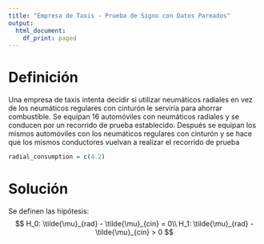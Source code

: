 ---
title: "Empresa de Taxis - Prueba de Signo con Datos Pareados"
output:
  html_document:
    df_print: paged
---

# Definición

Una empresa de taxis intenta decidir si utilizar neumáticos radiales en vez de 
los neumáticos regulares con cinturón le serviría para ahorrar combustible. Se 
equipan 16 automóviles con neumáticos radiales y se conducen por un recorrido de 
prueba establecido. Después se equipan los mismos automóviles con los neumáticos 
regulares con cinturón y se hace que los mismos conductores vuelvan a realizar 
el recorrido de prueba

```{r}
radial_consumption = c(4.2)
```

# Solución

Se definen las hipótesis:
$$
H_0: \tilde{\mu}_{rad} - \tilde{\mu}_{cin} = 0\\
H_1: \tilde{\mu}_{rad} - \tilde{\mu}_{cin} > 0
$$